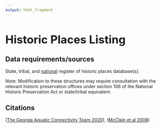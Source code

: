 ```yaml
---
output: html_fragment
---
```


<style type="text/css">
  h1{
  font-size: 2.5em;
}
</style>

# Historic Places Listing

## Data requirements/sources
State, tribal, and [national](https://www.nps.gov/subjects/nationalregister/index.htm) register of historic places database(s). 

Note: Modification to these structures may require consultation with the relevant historic preservation offices under section 106 of the National Historic Preservation Act or state/tribal equivalent.

## Citations
([The Georgia Aquatic Connectivity Team 2020](https://ga-act.org/wp-content/uploads/2020/06/Georgia_Dam_Handbook_06012020.pdf)), ([McClain et al 2008](https://www.americanrivers.org/wp-content/uploads/2016/06/Dam_Removal_and_Historic_Preservationa3eb.pdf))